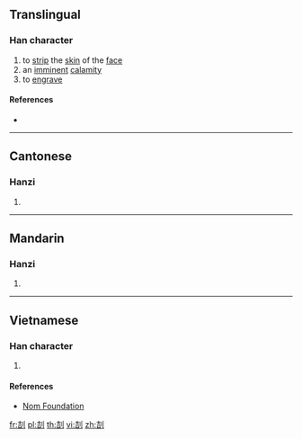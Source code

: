 {{character info/new}}
==Translingual==

===Han character===
{{Han char|rn=18|rad=刀|as=06|sn=8|four=|canj=GRLN|ids=⿰吉刂}}

# to [[strip]] the [[skin]] of the [[face]]
# an [[imminent]] [[calamity]]
# to [[engrave]]

====References====
* {{Han ref|kx=0139.180|hdz=10332.130|uh=34E4|ud=13540}}

----

==Cantonese==

===Hanzi===
{{yue-hanzi|jyut=gat1, hot3, kit3, kit6|y=gat1, hot3, kit3, kit6}}

# {{defn|lang=yue|sort=刀06}}

----

==Mandarin==

===Hanzi===
{{cmn-hanzi|pin=[[qià]] ([[qia4]]), [[jié]] ([[jie2]])|wg=ch'ia<sup>4</sup>, chieh<sup>2</sup>}}

# {{defn|lang=cmn|sort=刀06}}

----

==Vietnamese==

===Han character===
{{vi-hantu|[[cắt]]|rs=刀06}}

# {{defn|lang=vi|sort=刀06}}

====References====
* [http://nomfoundation.org/common/nom_details.php?codepoint=34e4 Nom Foundation]

[[fr:㓤]]
[[pl:㓤]]
[[th:㓤]]
[[vi:㓤]]
[[zh:㓤]]